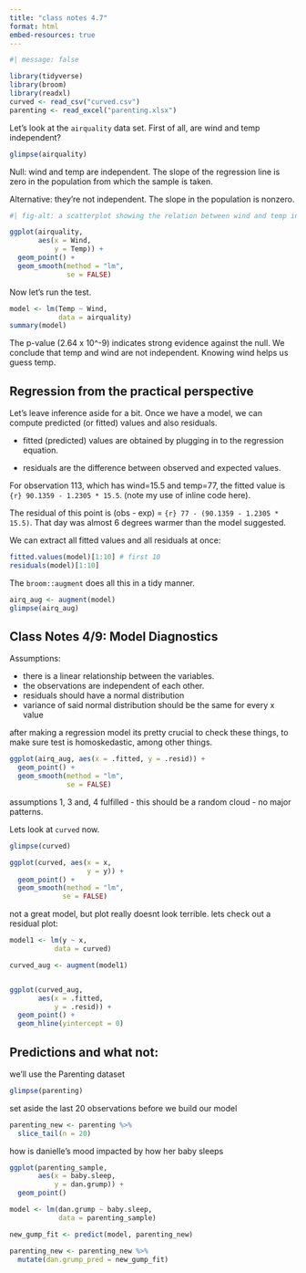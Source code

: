 ```yaml
---
title: "class notes 4.7"
format: html
embed-resources: true
---
```


```r
#| message: false

library(tidyverse)
library(broom)
library(readxl)
curved <- read_csv("curved.csv")
parenting <- read_excel("parenting.xlsx")
```
Let's look at the `airquality` data set. First of all, are wind and temp independent?

```r
glimpse(airquality)
```

Null: wind and temp are independent. The slope of the regression line is zero in the population from which the sample is taken.

Alternative: they're not independent. The slope in the population is nonzero.

```r
#| fig-alt: a scatterplot showing the relation between wind and temp in the airquality data set. There appears to be a negative relation.

ggplot(airquality, 
       aes(x = Wind,
           y = Temp)) +
  geom_point() +
  geom_smooth(method = "lm",
              se = FALSE)
```

Now let's run the test.

```r
model <- lm(Temp ~ Wind, 
            data = airquality)
summary(model)
```

The p-value (2.64 x 10^-9) indicates strong evidence against the null. We conclude that temp and wind are not independent. Knowing wind helps us guess temp.

## Regression from the practical perspective

Let's leave inference aside for a bit. Once we have a model, we can compute predicted (or fitted) values and also residuals. 

- fitted (predicted) values are obtained by plugging in to the regression equation.

- residuals are the difference between observed and expected values.

For observation 113, which has wind=15.5 and temp=77, the fitted value is `{r} 90.1359 - 1.2305 * 15.5`. (note my use of inline code here).

The residual of this point is (obs - exp) = `{r} 77 - (90.1359 - 1.2305 * 15.5)`. That day was almost 6 degrees warmer than the model suggested.

We can extract all fitted values and all residuals at once:

```r
fitted.values(model)[1:10] # first 10
residuals(model)[1:10]
```

The `broom::augment` does all this in a tidy manner.

```r
airq_aug <- augment(model)
glimpse(airq_aug)
```


## Class Notes 4/9: Model Diagnostics

Assumptions:

- there is a linear relationship between the variables.
- the observations are independent of each other.
- residuals should have a normal distribution
- variance of said normal distribution should be the same for every x value

after making a regression model its pretty crucial to check these things, to make sure test is homoskedastic, among other things.


```r
ggplot(airq_aug, aes(x = .fitted, y = .resid)) +
  geom_point() +
  geom_smooth(method = "lm",
              se = FALSE)
```

assumptions 1, 3 and, 4 fulfilled - this should be a random cloud - no major patterns.


Lets look at `curved` now. 

```r
glimpse(curved)
```

```r
ggplot(curved, aes(x = x,
                   y = y)) +
  geom_point() +
  geom_smooth(method = "lm",
             se = FALSE)
```

not a great model, but plot really doesnt look terrible. lets check out a residual plot:

```r
model1 <- lm(y ~ x,
           data = curved)

curved_aug <- augment(model1)


ggplot(curved_aug,
       aes(x = .fitted,
           y = .resid)) +
  geom_point() +
  geom_hline(yintercept = 0)
```

## Predictions and what not:

we'll use the Parenting dataset

```r
glimpse(parenting)
```

set aside the last 20 observations before we build our model

```r
parenting_new <- parenting %>% 
  slice_tail(n = 20)
```

how is danielle's mood impacted by how her baby sleeps

```r
ggplot(parenting_sample,
       aes(x = baby.sleep,
           y = dan.grump)) +
  geom_point()

model <- lm(dan.grump ~ baby.sleep,
            data = parenting_sample)
```


```r
new_gump_fit <- predict(model, parenting_new)

parenting_new <- parenting_new %>% 
  mutate(dan.grump_pred = new_gump_fit)
```


